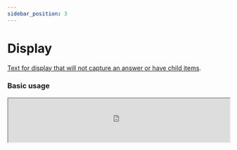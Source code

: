 ```yaml
---
sidebar_position: 3
---
```



# Display

[Text for display that will not capture an answer or have child items](http://www.hl7.org/fhir/r4/codesystem-item-type.html#item-type-display).

### Basic usage

<IframeContainer storyUrl="https://smartforms.csiro.au/storybook/index.html?path=/story/component-itemtype-display--display-basic">
  <iframe
    src="https://smartforms.csiro.au/storybook/iframe.html?args=&id=component-itemtype-display--display-basic"
    width="100%"
    height="100"
  />
</IframeContainer>

### Advanced usage

#### Calculations

[//]: # 'FIXME use calc'

<IframeContainer storyUrl="https://smartforms.csiro.au/storybook/index.html?path=/story/component-itemtype-display--display-basic">
  <iframe
    src="https://smartforms.csiro.au/storybook/iframe.html?args=&id=component-itemtype-display--display-basic"
    width="100%"
    height="100"
  />
</IframeContainer>

If there are any advanced usage scenarios you'd like to see, feel free to [let us know](https://github.com/aehrc/smart-forms/issues/new).

### SDC Supported extensions

| Code                 | Usage                                                                                                                                                                                                                                                                                                                                                                                                                                                                                                                     |
| -------------------- | ------------------------------------------------------------------------------------------------------------------------------------------------------------------------------------------------------------------------------------------------------------------------------------------------------------------------------------------------------------------------------------------------------------------------------------------------------------------------------------------------------------------------- |
| variable             | http://hl7.org/fhir/StructureDefinition/variable                                                                                                                                                                                                                                                                                                                                                                                                                                                                          |
| initialExpression    | http://hl7.org/fhir/uv/sdc/StructureDefinition/sdc-questionnaire-initialExpression                                                                                                                                                                                                                                                                                                                                                                                                                                        |
| calculatedExpression | http://hl7.org/fhir/uv/sdc/StructureDefinition/sdc-questionnaire-calculatedExpression<br/>- Note: Correct usage might actually be [`cqf-expression`](http://hl7.org/fhir/uv/sdc/examples.html#cqf) but it is not supported at the moment.                                                                                                                                                                                                                                                                                 |
| enableWhenExpression | http://hl7.org/fhir/uv/sdc/StructureDefinition/sdc-questionnaire-enableWhenExpression                                                                                                                                                                                                                                                                                                                                                                                                                                     |
| renderingXhtml       | http://hl7.org/fhir/StructureDefinition/rendering-xhtml                                                                                                                                                                                                                                                                                                                                                                                                                                                                   |
| displayCategory      | http://hl7.org/fhir/StructureDefinition/questionnaire-displayCategory<br/>- Only [`instructions`](https://hl7.org/fhir/extensions/CodeSystem-questionnaire-display-category.html) are supported currently.                                                                                                                                                                                                                                                                                                                |
| hidden               | http://hl7.org/fhir/StructureDefinition/questionnaire-hidden                                                                                                                                                                                                                                                                                                                                                                                                                                                              |
| itemControl          | http://hl7.org/fhir/StructureDefinition/questionnaire-itemControl<br/>Supports:<br/>- prompt ([deprecated](https://hl7.org/fhir/extensions/CodeSystem-questionnaire-item-control.html) - encouraged to use [entryFormat](http://hl7.org/fhir/uv/sdc/rendering.html#entryFormat) <br/>- unit ([deprecated](https://hl7.org/fhir/extensions/CodeSystem-questionnaire-item-control.html) - encouraged to use [questionnaire-unit](https://hl7.org/fhir/extensions/StructureDefinition-questionnaire-unit.html)<br/>- flyover |
| repeats              | item.repeats                                                                                                                                                                                                                                                                                                                                                                                                                                                                                                              |
| enableWhen           | item.enableWhen                                                                                                                                                                                                                                                                                                                                                                                                                                                                                                           |
| enableBehavior       | item.enableBehavior                                                                                                                                                                                                                                                                                                                                                                                                                                                                                                       |
| text                 | item.text                                                                                                                                                                                                                                                                                                                                                                                                                                                                                                                 |
